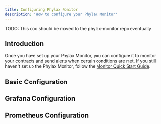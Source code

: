 ```yaml
---
title: Configuring Phylax Monitor
description: 'How to configure your Phylax Monitor'
---
```


TODO: This doc should be moved to the phylax-monitor repo eventually

## Introduction
Once you have set up your Phylax Monitor, you can configure it to monitor your contracts and send alerts when certain conditions are met.
If you still haven't set up the Phylax Monitor, follow the [Monitor Quick Start Guide](monitor/guides/monitor-quickstart).

## Basic Configuration

## Grafana Configuration

## Prometheus Configuration